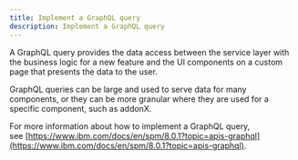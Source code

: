 ```yaml
---
title: Implement a GraphQL query
description: Implement a GraphQL query
---
```


A GraphQL query provides the data access between the service layer with the business logic for a new feature and the UI components on a custom page that presents the data to the user.

GraphQL queries can be large and used to serve data for many components, or they can be more granular where they are used for a specific component, such as addonX.

For more information about how to implement a GraphQL query, see [https://www.ibm.com/docs/en/spm/8.0.1?topic=apis-graphql](https://www.ibm.com/docs/en/spm/8.0.1?topic=apis-graphql).
 